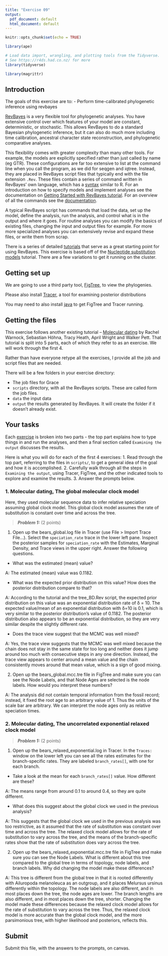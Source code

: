 ```yaml
---
title: "Exercise 09"
output:
  pdf_document: default
  html_document: default
---
```


```r
knitr::opts_chunk$set(echo = TRUE)

library(ape)

# Load data import, wrangling, and plotting tools from the Tidyverse. 
# See https://r4ds.had.co.nz/ for more
library(tidyverse)

library(magrittr)

```


## Introduction

The goals of this exercise are to:
- Perform time-calibrated phylogenetic inference using revbayes


[RevBayes](https://revbayes.github.io) is a very flexible tool for phylogenetic analyses. You have extensive control over which features of your model are constant, deterministic, or stochastic. This allows RevBayes to do a standard Bayesian phylogenetic inference, but it can also do much more including time calibration, ancestral character state reconstruction, and phylogenetic comparative analyses. 

This flexibility comes with greater complexity than many other tools. For example, the models are explicitly specified rather than just called by name (eg GTR). These configurations are far too extensive to list at the command line when you call the program, as we did for seqgen and iqtree. Instead, they are placed in RevBayes script files that typically end with the file extension `.Rev`. These files contain a series of command written in RevBayes' own language, which has a  [syntax](https://revbayes.github.io/tutorials/intro/rev.html) similar to R. For an introduction on how to specify models and implement analyses see the documentation on  [Getting Started with RevBayes tutorial](https://revbayes.github.io/tutorials/intro/getting_started.html). For an overview of all the commands see the [documentation](https://revbayes.github.io/documentation/).


A typical RevBayes script has commands that load the data, set up the model, define the analysis, run the analysis, and control what is in the output and where it goes. For routine analyses you can modify the basics of existing files, changing the input and output files for example. For more more specialized analyses you can extensively revise and expand these files, or write them from scrap.

There is a series of detailed [tutorials](https://revbayes.github.io/tutorials/) that serve as a great starting point for using RevBayes. This exercise is based off of the [Nucleotide substitution models](https://revbayes.github.io/tutorials/ctmc/) tutorial. There are a few variations to get it running on the cluster. 


## Getting set up

We are going to use a third party tool, [FigTree](https://github.com/rambaut/figtree/releases), to view the phylogenies.

Please also install [Tracer]( https://github.com/beast-dev/tracer/releases/tag/v1.7.1), a tool for examining posterior distributions

You may need to also install [java](https://www.oracle.com/java/technologies/javase-jre8-downloads.html) to get FigTree and Tracer running. 

## Getting the files

This exercise follows another existing tutorial -- [Molecular dating](https://revbayes.github.io/tutorials/dating/) by Rachel Warnock, Sebastian Höhna, Tracy Heath, April Wright and Walker Pett. That tutorial is split into 5 parts, each of which they refer to as an exercise. We will work through the first 4.

Rather than have everyone retype all the exercises, I provide all the job and script files that are needed.

There will be a few folders in your exercise directory:

- The job files for Grace
- `scripts` directory, with all the RevBayes scripts. These are called form the job files.
- `data` the input data
- `output` the results generated by RevBayes. It will create the folder if it doesn't already exist.

## Your tasks

Each [exercise](https://revbayes.github.io/tutorials/dating/) is broken into two parts - the top part explains how to type things in and run the analyses, and then a final section called `Examining the output` discusses the results.

Here is what you will do for each of the first 4 exercises:
1. Read through the top part, referring to the files in `scripts/`, to get a general idea of the goal and how it is accomplished.
2. Carefully walk through all the steps in `Examining the output`, using Tracer, FigTree, and the other indicated tools to explore and examine the results.
3. Answer the prompts below.

### 1. Molecular dating, The global molecular clock model

Here, they used molecular sequence data to infer relative speciation assuming global clock model. This global clock model assumes the rate of substitution is constant over time and across the tree.

> **_Problem 1:_** (2 points) 

1. Open up the bears_global.log file in Tracer (use File > Import Trace File...). Select the `speciation_rate` trace in the lower left pane. Inspect the posterior samples for `speciation_rate` with the Estimates, Marginal Density, and Trace views in the upper right. Answer the following questions.

- What was the estimated (mean) value?

A: The estimated (mean) value was 0.1182.

- What was the expected prior distribution on this value? How does the posterior distribution compare to that?

A: According to the tutorial and the tree_BD.Rev script, the expected prior distribution on this value was an exponential distribution rate of δ = 10. The expected value/mean of an exponential distribution with δ=10 is 0.1, which is very similar to the posterior distribution's value of 0.1182. The posterior distribution also appears to be an exponential distribution, so they are very similar despite the slightly different rate.

- Does the trace view suggest that the MCMC was well mixed?

A: Yes, the trace view suggests that the MCMC was well mixed because the chain does not stay in the same state for too long and neither does it jump around too much with consecutive steps in any one direction. Instead, the trace view appears to center around a mean value and the chain consistently moves around that mean value, which is a sign of good mixing.

2. Open up the bears_global.mcc.tre file in FigTree and make sure you can see the Node Labels, and that Node Ages are selected is the node labels. How would you interpret these numbers?

A: The analysis did not contain temporal information from the fossil record; instead, it fixed the root age to an arbitrary value of 1. Thus the units of the scale bar are arbitrary. We can interpret the node ages only as relative speciation times.

### 2. Molecular dating, The uncorrelated exponential relaxed clock model

> **_Problem 1:_** (2 points) 

1. Open up the bears_relaxed_exponential.log in Tracer. In the `Traces:` window on the lower left you can see all the rates estimates for the branch-specific rates. They are labeled `branch_rates[]`, with one for each branch.

- Take a look at the mean for each `branch_rates[]` value. How different are these?

A: The means range from around 0.1 to around 0.4, so they are quite different.

- What does this suggest about the global clock we used in the previous analysis?

A: This suggests that the global clock we used in the previous analysis was too restrictive, as it assumed that the rate of substitution was constant over time and across the tree. The relaxed clock model allows for the rate of substitution to vary across the tree, and the means of the branch-specific rates show that the rate of substitution does vary across the tree.


2. Open up the bears_relaxed_exponential.mcc.tre file in FigTree and make sure you can see the Node Labels. What is different about this tree compared to the global tree in terms of topology, node labels, and branch labels. Why did changing the model make these differences?

A: This tree is different from the global tree in that it is rooted differently with Ailuropoda melanoleuca as an outgroup, and it places Melursus ursinus differently within the topology. The node labels are also different, and in most places down the tree, the node ages are lower. The branch lengths are also different, and in most places down the tree, shorter. Changing the model made these differences because the relaxed clock model allows for the rate of substitution to vary across the tree. Thus, the relaxed clock model is more accurate than the global clock model, and the more parsimonious tree, with higher likelihood and posteriors, reflects this.


## Submit

Submit this file, with the answers to the prompts, on canvas.


